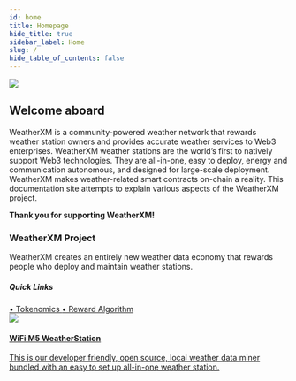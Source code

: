 ```yaml
---
id: home
title: Homepage
hide_title: true
sidebar_label: Home
slug: /
hide_table_of_contents: false
---
```



<div class="row">
  <div class="col col--8">
    <img src={useBaseUrl("img/home/wxm-banner.svg")} />
  </div>
</div>


## Welcome aboard

WeatherXM is a community-powered weather network that rewards weather station owners and provides accurate weather services to Web3 enterprises.
WeatherXM weather stations are the world’s first to natively support Web3 technologies. They are all-in-one, easy to deploy, energy and communication autonomous, and designed for large-scale deployment.
WeatherXM makes weather-related smart contracts on-chain a reality.
This documentation site attempts to explain various aspects of the WeatherXM project.

**Thank you for supporting WeatherXM!**

  <section class="product-container">
    <div class="device no-shadow">
      <h3>WeatherXM Project</h3>
      <p>
        WeatherXM creates an entirely new weather data economy that rewards
        people who deploy and maintain weather stations.
      </p>
      <h5 class="quickLinks">Quick Links</h5>
      <a className="block" href="/tokenomics/">
        &#8226; Tokenomics
      </a>
      <a className="block" href="/reward-algorithm/">
        &#8226; Reward Algorithm
      </a>
    </div>
    <div class="device">
      <a href="/wxm-devices/wifi-m5-bundle/m5-contents">
        <img src={useBaseUrl("img/wxm-devices/wifi-m5-bundle/m5.jpeg")} />
        <div class="device-info">
          <h4>WiFi M5 WeatherStation</h4>
          <p>This is our developer friendly, open source, local weather data miner bundled with an easy to set up all-in-one weather station.</p>
        </div>
      </a>
    </div>
  </section>
